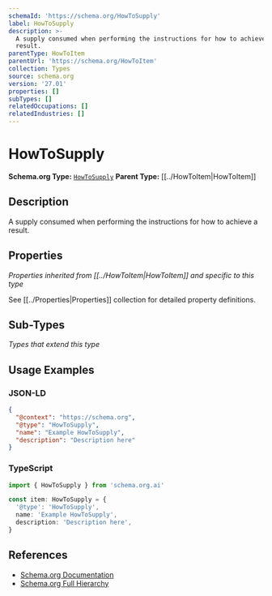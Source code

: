 ```yaml
---
schemaId: 'https://schema.org/HowToSupply'
label: HowToSupply
description: >-
  A supply consumed when performing the instructions for how to achieve a
  result.
parentType: HowToItem
parentUrl: 'https://schema.org/HowToItem'
collection: Types
source: schema.org
version: '27.01'
properties: []
subTypes: []
relatedOccupations: []
relatedIndustries: []
---
```

# HowToSupply

**Schema.org Type:** [`HowToSupply`](https://schema.org/HowToSupply)
**Parent Type:** [[../HowToItem|HowToItem]]

## Description

A supply consumed when performing the instructions for how to achieve a result.

## Properties

*Properties inherited from [[../HowToItem|HowToItem]] and specific to this type*

See [[../Properties|Properties]] collection for detailed property definitions.

## Sub-Types

*Types that extend this type*

## Usage Examples

### JSON-LD

```json
{
  "@context": "https://schema.org",
  "@type": "HowToSupply",
  "name": "Example HowToSupply",
  "description": "Description here"
}
```

### TypeScript

```typescript
import { HowToSupply } from 'schema.org.ai'

const item: HowToSupply = {
  '@type': 'HowToSupply',
  name: 'Example HowToSupply',
  description: 'Description here',
}
```

## References

- [Schema.org Documentation](https://schema.org/HowToSupply)
- [Schema.org Full Hierarchy](https://schema.org/docs/full.html)
